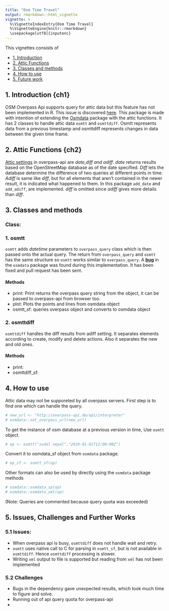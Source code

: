 ```yaml
---
title: "Osm Time Travel"
output: rmarkdown::html_vignette
vignette: >
  %\VignetteIndexEntry{Osm Time Travel}
  %\VignetteEngine{knitr::rmarkdown}
  \usepackage[utf8]{inputenc}
---
```

This vignettes consists of 

* [1. Introduction](#ch1)
* [2. Attic Functions](#ch2)
* [3. Classes and methods](#ch3)
* [4. How to use](#ch4)
* [5. Future work](#ch5)

## 1. Introduction {ch1}
OSM Overpass Api supports query for attic data but this feature has not been implemented in R. This issue is discovered [here][1]. This package is made with intention of extending the [Osmdata][2] package with the attic functions. It has 2 classes to handle attic data `osmtt` and `osmttdiff`. Osmtt represents data from a previous timestamp and osmttdiff represents changes in data between the given time frame. 

## 2. Attic Functions {ch2}
[Attic settings][3] in overpass-api are *date,diff and adiff*. *date* returns results based on the OpenStreetMap database as of the date specified. *Diff* lets the database determine the difference of two queries at different points in time. *Adiff* is same like *diff*, but for all elements that aren't contained in the newer result, it is indicated what happened to them. In this package `add_date` and `add_adiff`, are implemented. *diff* is omitted since *adiff* gives more details than *diff*.

## 3. Classes and methods

### Class: 
### 1. osmtt

`osmtt` adds *datetime* parameters to `overpass_query` class which is then passed onto the actual query. The return from `overpass_query` and `osmtt` has the same structure so `osmtt` works similar to `overpass_query`. A **[bug][4]** in the `osmdata` package was found during this implementation. It has been fixed and pull request has been sent.

#### Methods 
* print: Print returns the overpass query string from the object, it can be passed to overpass-api from browser too.
* plot: Plots the points and lines from osmdata object
* osmtt_sf: queries overpass object and converts to osmdata object

### 2. osmttdiff
`osmttdiff` handles the diff results from adiff setting. It separates elements according to create, modify and delete actions. Also it separates the new and old ones.

#### Methods
* print: 
* osmttdiff_sf:

## 4. How to use
Attic data may not be supporeted by all overpass servers. First step is to find one which can handle the query.
```r
# new_url <- "http://overpass-api.de/api/interpreter"
# osmdata::set_overpass_url(new_url)
```
To get the instance of osm database at a previous version in time, Use `osmtt` object.
```r
# op <- osmtt("sudal nepal","2019-01-01T12:00:00Z")
```
Convert it to osmdata_sf object from `osmdata` package.
```r
# op_sf <- osmtt_sf(op)
```
Other formats can also be used by directly using the `osmdata` package methods
```r
# osmdata::osmdata_sp(op)
# osmdata::osmdata_xml(op)
```
(Note: Queries are commented because query quota was exceeded)

## 5. Issues, Challenges and Further Works 
### 5.1 Issues:
* When overpass api is busy, `osmttdiff` does not handle wait and retry.
* `osmtt` uses native call to C for parsing in `osmtt_sf`, but is not available in `osmttdiff`. Hence `osmttdiff` processing is slower.
* Writing `xml` output to file is supported but reading from `xml` has not been implemented

### 5.2 Challenges
* Bugs in the dependency gave unexpected results, which took much time to figure and solve.
* Running out of api query quota for overpass-api
* 

  [1]: https://github.com/ropensci/osmdata/issues/179
  [2]: https://cran.r-project.org/web/packages/osmdata/index.html
  [3]: https://wiki.openstreetmap.org/wiki/Overpass_API/Overpass_QL#date
  [4]: https://github.com/ropensci/osmdata/issues/180

